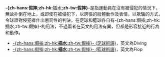 {{noteTA
|T=zh-hans:假摔;zh-hk:插水;zh-tw:假摔;
|A=zh-hans:假摔;zh-hk:插水;zh-tw:假摔;
}}

'''-{zh-hans:假摔;zh-hk:'''插水''';zh-tw:假摔}-'''是指運動員在沒有被侵犯的情況下，無故扑倒在地上，或即使在被侵犯下，以誇張的肢體動作及表情，以欺騙的方式，令球證對侵犯者作出懲罰性的判決。在足球和籃球各自有-{zh-hans:假摔;zh-hk:插水;zh-tw:假摔}-的用法，不過兩者在英文的用法有異，但都是形容接近的行為和動作。
* [[插水_(足球術語)|-{zh-hans:假摔;zh-hk:'''插水''';zh-tw:假摔}- (足球術語)]]，英文為Diving
* [[插水_(籃球術語)|-{zh-hans:假摔;zh-hk:'''插水''';zh-tw:假摔}- (籃球術語)]]，英文為Flop

{{disambig|cat=二字消歧義}}